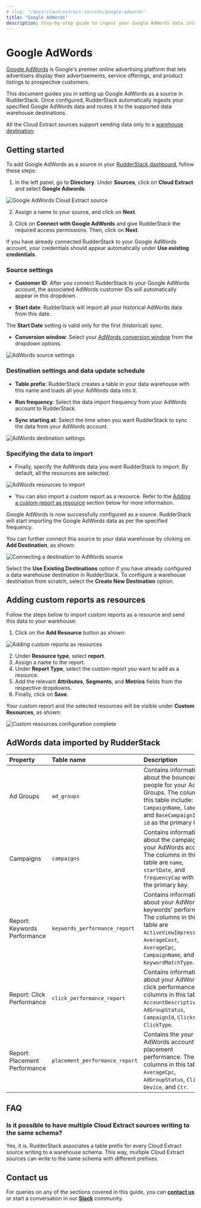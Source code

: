 ```yaml
---
# slug: "/docs/cloud-extract-sources/google-adwords"
title: "Google AdWords"
description: Step-by-step guide to ingest your Google AdWords data into RudderStack
---
```


# Google AdWords

[Google AdWords](https://ads.google.com/intl/en_in/home/) is Google's premier online advertising platform that lets advertisers display their advertisements, service offerings, and product listings to prospective customers. 

This document guides you in setting up Google AdWords as a source in RudderStack. Once configured, RudderStack automatically ingests your specified Google AdWords data and routes it to the supported data warehouse destinations.

<div class="infoBlock">

All the Cloud Extract sources support sending data only to a <a href="https://www.rudderstack.com/docs/data-warehouse-integrations/">warehouse destination</a>.
</div>

## Getting started

To add Google AdWords as a source in your [RudderStack dashboard](https://app.rudderstack.com), follow these steps:

1. In the left panel, go to **Directory**. Under **Sources**, click on **Cloud Extract** and select **Google Adwords**.

<img src="../assets/cloud-extract-sources/google-adwords-dashboard.png" alt="Google AdWords Cloud Extract source" />

2. Assign a name to your source, and click on **Next**.

3. Click on **Connect with Google AdWords** and give RudderStack the required access permissions. Then, click on **Next**.

<div class="infoBlock">

If you have already connected RudderStack to your Google AdWords account, your credentials should appear automatically under <strong>Use existing credentials</strong>.
</div>

### Source settings

- **Customer ID**: After you connect RudderStack to your Google AdWords account, the associated AdWords customer IDs will automatically appear in this dropdown. 

- **Start date**: RudderStack will import all your historical AdWords data from this date.

<div class="infoBlock">

The <strong>Start Date</strong> setting is valid only for the first (historical) sync.
</div>

- **Conversion window**: Select your [AdWords conversion window](https://support.google.com/google-ads/answer/3123169?hl=en) from the dropdown options.

<img src="../assets/cloud-extract-sources/google-adwords-source-settings.png" alt="AdWords source settings" />

### Destination settings and data update schedule

- **Table prefix**: RudderStack creates a table in your data warehouse with this name and loads all your AdWords data into it.

- **Run frequency**: Select the data import frequency from your AdWords account to RudderStack. 

- **Sync starting at**: Select the time when you want RudderStack to sync the data from your AdWords account.

<img src="../assets/cloud-extract-sources/google-adwords-destination-settings.png" alt="AdWords destination settings" />

### Specifying the data to import

- Finally, specify the AdWords data you want RudderStack to import. By default, all the resources are selected.

<img src="../assets/cloud-extract-sources/google-adwords-resources.png" alt="AdWords resources to import" />

- You can also import a custom report as a resource. Refer to the [Adding a custom report as resource](#adding-custom-reports-as-resources) section below for more information.

Google AdWords is now successfully configured as a source. RudderStack will start importing the Google AdWords data as per the specified frequency. 

You can further connect this source to your data warehouse by clicking on **Add Destination**, as shown:

<img src="../assets/cloud-extract-sources/google-adwords-connect-destinations.png" alt="Connecting a destination to AdWords source" />

<div class="successBlock">

Select the <strong>Use Existing Destinations</strong> option if you have already configured a data warehouse destination in RudderStack. To configure a warehouse destination from scratch, select the <strong>Create New Destination</strong> option.
</div>

## Adding custom reports as resources

Follow the steps below to import custom reports as a resource and send this data to your warehouse:

1. Click on the **Add Resource** button as shown:

<img src="../assets/cloud-extract-sources/google-adwords-add-resource-1.png" alt="Adding custom reports as resources" />

2. Under **Resource type**, select **report**.
3. Assign a name to the report.
4. Under **Report Type**, select the custom report you want to add as a resource.
5. Add the relevant **Attributes**, **Segments**, and **Metrics** fields from the respective dropdowns.
6. Finally, click on **Save**.

Your custom report and the selected resources will be visible under **Custom Resources**, as shown:

<img src="../assets/cloud-extract-sources/google-adwords-add-resource-2.png" alt="Custom resources configuration complete" />

## AdWords data imported by RudderStack

| Property                      | Table name                     | Description                |
| :--------- | :-------------- | :----------- |
| Ad Groups                     | `ad_groups`                    | Contains information about the bounced people for your Ad Groups. The columns in this table include: `Name`, `CampaignName`, `labels`, and `BaseCampaignId` with `id` as the primary key. |
| Campaigns                     | `campaigns`                    | Contains information about the campaigns in your AdWords account. The columns in this table are `name`, `startDate`, and `frequencyCap` with `id` as the primary key.  |
| Report: Keywords Performance  | `keywords_performance_report`  | Contains information about your AdWords keywords' performance. The columns in this table are `ActiveViewImpressions`, `AverageCost`, `AverageCpc`, `CampaignName`, and `KeywordMatchType`.    |
| Report: Click Performance     | `click_performance_report`     | Contains information about your AdWords' click performance. The columns in this table are `AccountDescriptiveName`, `AdGroupStatus`, `CampaignId`, `Clicks`, and `ClickType`.                           |
| Report: Placement Performance | `placement_performance_report` | Contains the your AdWords account's placement performance. The columns in this table are `AverageCpc`, `AdGroupStatus`, `Clicks`, `Device`, and `Ctr`.                                         |

## FAQ

### Is it possible to have multiple Cloud Extract sources writing to the same schema?

Yes, it is. RudderStack associates a table prefix for every Cloud Extract source writing to a warehouse schema. This way, multiple Cloud Extract sources can write to the same schema with different prefixes.

## Contact us

For queries on any of the sections covered in this guide, you can [**contact us**](mailto:%20docs@rudderstack.com) or start a conversation in our [**Slack**](https://rudderstack.com/join-rudderstack-slack-community) community.
